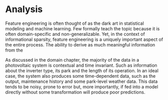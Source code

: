 # Analysis


Feature engineering is often thought of as the dark art in statistical modeling and machine learning. Few formally teach the topic because it is often domain-specific and non-generalizable. Yet, in the context of informational sparsity, feature engineering is a uniquely important aspect of the entire process. The ability to derive as much meaningful information from the 

As discussed in the domain chapter, the majority of the data in a photovoltaic system is contextual and time invariant. Such as information about the inverter type, its park and the length of its operation. In an ideal case, the system also produces some time-dependent data, such as the output, maintenance history and some park-level weather data. This data tends to be noisy, prone to error but, more importantly, if fed into a model directly without some transformation will produce poor predictions.